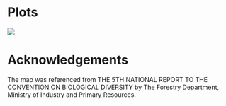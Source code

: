 # Plots

![](forestreserve_bn.png)

# Acknowledgements

The map was referenced from THE 5TH NATIONAL REPORT TO THE
CONVENTION ON BIOLOGICAL DIVERSITY by The Forestry Department, Ministry of Industry and Primary Resources.

